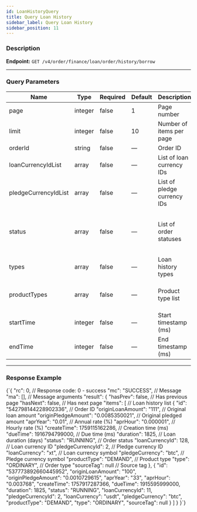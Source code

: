 ```yaml
---
id: LoanHistoryQuery
title: Query Loan History
sidebar_label: Query Loan History
sidebar_position: 11
---
```



### Description

**Endpoint:** `GET /v4/order/finance/loan/order/history/borrow`

---

### Query Parameters

| Name | Type | Required | Default | Description | Allowed Values |
| --- | --- | --- | --- | --- | --- |
| page | integer | false | 1 | Page number | — |
| limit | integer | false | 10 | Number of items per page | — |
| orderId | string | false | — | Order ID | — |
| loanCurrencyIdList | array | false | — | List of loan currency IDs | — |
| pledgeCurrencyIdList | array | false | — | List of pledge currency IDs | — |
| status | array | false | — | List of order statuses | RUNNING, REPAYING, FORCE_LIQUIDATING, OVERDUE, REPAID, RENEWED, FORCE_LIQUIDATED, COMPLETE |
| types | array | false | — | Loan history types | ORDINARY_REPAYMENT, RENEW_LOAN |
| productTypes | array | false | — | Product type list | SEVEN_DAY_APR, THIRTY_DAY_APR, NINETY_DAY_APR, DEMAND, VIP |
| startTime | integer | false | — | Start timestamp (ms) | — |
| endTime | integer | false | — | End timestamp (ms) | — |

---

### Response Example

<CodeBlock language="json" title="Response Example">
  {`{
  "rc": 0,                                    // Response code: 0 - success
  "mc": "SUCCESS",                            // Message
  "ma": [],                                   // Message arguments
  "result": {
    "hasPrev": false,                         // Has previous page
    "hasNext": false,                         // Has next page
    "items": [                                // Loan history list
      {
        "id": "542798144228902336",           // Order ID
        "originLoanAmount": "111",            // Original loan amount
        "originPledgeAmount": "0.0085350021", // Original pledged amount
        "aprYear": "0.01",                    // Annual rate (%)
        "aprHour": "0.000001",                // Hourly rate (%)
        "createTime": 1759115162286,          // Creation time (ms)
        "dueTime": 1916794799000,             // Due time (ms)
        "duration": 1825,                     // Loan duration (days)
        "status": "RUNNING",                  // Order status
        "loanCurrencyId": 128,                // Loan currency ID
        "pledgeCurrencyId": 2,                // Pledge currency ID
        "loanCurrency": "xt",                 // Loan currency symbol
        "pledgeCurrency": "btc",              // Pledge currency symbol
        "productType": "DEMAND",              // Product type
        "type": "ORDINARY",                   // Order type
        "sourceTag": null                     // Source tag
      },
      {
        "id": "537773892660445952",
        "originLoanAmount": "100",
        "originPledgeAmount": "0.0010729615",
        "aprYear": "33",
        "aprHour": "0.003768",
        "createTime": 1757917287366,
        "dueTime": 1915595999000,
        "duration": 1825,
        "status": "RUNNING",
        "loanCurrencyId": 11,
        "pledgeCurrencyId": 2,
        "loanCurrency": "usdt",
        "pledgeCurrency": "btc",
        "productType": "DEMAND",
        "type": "ORDINARY",
        "sourceTag": null
      }
    ]
  }
}`}
</CodeBlock>
